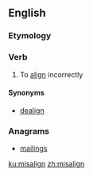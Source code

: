 ==English==

===Etymology===
{{prefix|mis|align|lang=en}}

===Verb===
{{en-verb}}

# To [[align]] incorrectly

====Synonyms====
* [[dealign]]

===Anagrams===
* [[mailings#English|mailings]]

[[ku:misalign]]
[[zh:misalign]]